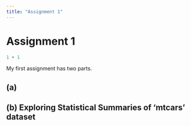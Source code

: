 ```yaml
---
title: "Assignment 1"
---
```


# Assignment 1

```r
1 + 1
```

My first assignment has two parts.

## (a) 

## (b) Exploring Statistical Summaries of ‘mtcars’ dataset

